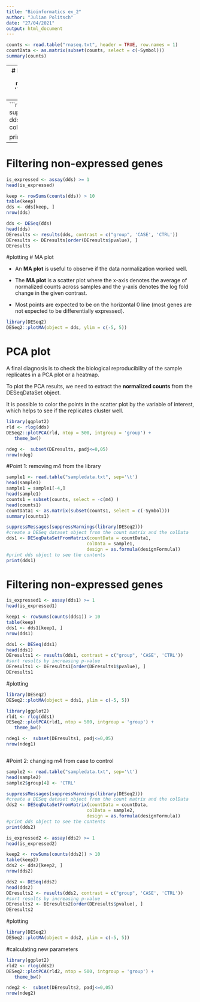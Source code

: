 ```yaml
---
title: "Bioinformatics ex_2"
author: "Julian Politsch"
date: "27/04/2021"
output: html_document
---
```


```r
counts <- read.table("rnaseq.txt", header = TRUE, row.names = 1)
countData <- as.matrix(subset(counts, select = c(-Symbol)))
summary(counts)
```


---
# DESeq2 
**colData** table
**design formula**:
```r
#define the experimental setup 
colData <- read.table("sampledata.txt", header = TRUE, sep = '\t', stringsAsFactors = TRUE)
colData
#define the design formula
designFormula <- "~ group"
```

---
```r
suppressMessages(suppressWarnings(library(DESeq2)))
dds <- DESeqDataSetFromMatrix(countData = countData, 
                              colData = colData, 
                              design = as.formula(designFormula))

print(dds)
```

---
# Filtering non-expressed genes

```r
is_expressed <- assay(dds) >= 1
head(is_expressed)
```
```r
keep <- rowSums(counts(dds)) > 10
table(keep)
dds <- dds[keep, ]
nrow(dds)
```

```r
dds <- DESeq(dds)
head(dds)
DEresults <- results(dds, contrast = c("group", 'CASE', 'CTRL'))
DEresults <- DEresults[order(DEresults$pvalue), ]
DEresults
```
#plotting
# MA plot

- An **MA plot** is useful to observe if the data normalization worked well. 

- The **MA plot** is a scatter plot where the x-axis denotes the average of normalized counts across samples and the y-axis denotes the log fold change in the given contrast.

- Most points are expected to be on the horizontal 0 line (most genes are not expected to be differentially expressed).


```r
library(DESeq2)
DESeq2::plotMA(object = dds, ylim = c(-5, 5))
```
# PCA plot

A final diagnosis is to check the biological reproducibility of the sample replicates in a PCA plot or a heatmap. 

To plot the PCA results, we need to extract the **normalized counts** from the DESeqDataSet object. 

It is possible to color the points in the scatter plot by the variable of interest, which helps to see if the replicates cluster well.

```r
library(ggplot2)
rld <- rlog(dds)
DESeq2::plotPCA(rld, ntop = 500, intgroup = 'group') + 
   theme_bw()
```
```r
ndeg <-  subset(DEresults, padj<=0,05)
nrow(ndeg)

```




#Point 1: removing m4 from the library
```r
sample1 <- read.table("sampledata.txt", sep='\t')
head(sample1)
sample1 = sample1[-4,]
head(sample1)
counts1 = subset(counts, select = -c(m4) )
head(counts1)
countData1 <- as.matrix(subset(counts1, select = c(-Symbol)))
summary(counts1)
```


```r

suppressMessages(suppressWarnings(library(DESeq2)))
#create a DESeq dataset object from the count matrix and the colData 
dds1 <- DESeqDataSetFromMatrix(countData = countData1, 
                              colData = sample1, 
                              design = as.formula(designFormula))
#print dds object to see the contents
print(dds1)


```
# Filtering non-expressed genes

```r
is_expressed1 <- assay(dds1) >= 1
head(is_expressed1)
```
```r
keep1 <- rowSums(counts(dds1)) > 10
table(keep)
dds1 <- dds1[keep1, ]
nrow(dds1)
```

```r
dds1 <- DESeq(dds1)
head(dds1)
DEresults1 <- results(dds1, contrast = c("group", 'CASE', 'CTRL'))
#sort results by increasing p-value
DEresults1 <- DEresults1[order(DEresults1$pvalue), ]
DEresults1
```
#plotting
```r
library(DESeq2)
DESeq2::plotMA(object = dds1, ylim = c(-5, 5))
```


```r
library(ggplot2)
rld1 <- rlog(dds1)
DESeq2::plotPCA(rld1, ntop = 500, intgroup = 'group') + 
   theme_bw()
```
```r
ndeg1 <-  subset(DEresults1, padj<=0,05)
nrow(ndeg1)

```
```r

```

#Point 2: changing m4 from case to control
```r
sample2 <- read.table("sampledata.txt", sep='\t')
head(sample2)
sample2$group[4] <- 'CTRL'
```


```r
suppressMessages(suppressWarnings(library(DESeq2)))
#create a DESeq dataset object from the count matrix and the colData 
dds2 <- DESeqDataSetFromMatrix(countData = countData, 
                              colData = sample2, 
                              design = as.formula(designFormula))
#print dds object to see the contents
print(dds2)
```


```r
is_expressed2 <- assay(dds2) >= 1
head(is_expressed2)
```
```r
keep2 <- rowSums(counts(dds2)) > 10
table(keep2)
dds2 <- dds2[keep2, ]
nrow(dds2)
```

```r
dds2 <- DESeq(dds2)
head(dds2)
DEresults2 <- results(dds2, contrast = c("group", 'CASE', 'CTRL'))
#sort results by increasing p-value
DEresults2 <- DEresults2[order(DEresults$pvalue), ]
DEresults2
```
#plotting

```r
library(DESeq2)
DESeq2::plotMA(object = dds2, ylim = c(-5, 5))
```
#calculating new parameters

```r
library(ggplot2)
rld2 <- rlog(dds2)
DESeq2::plotPCA(rld2, ntop = 500, intgroup = 'group') + 
   theme_bw()
```

```r
ndeg2 <-  subset(DEresults2, padj<=0,05)
nrow(ndeg2)
```


